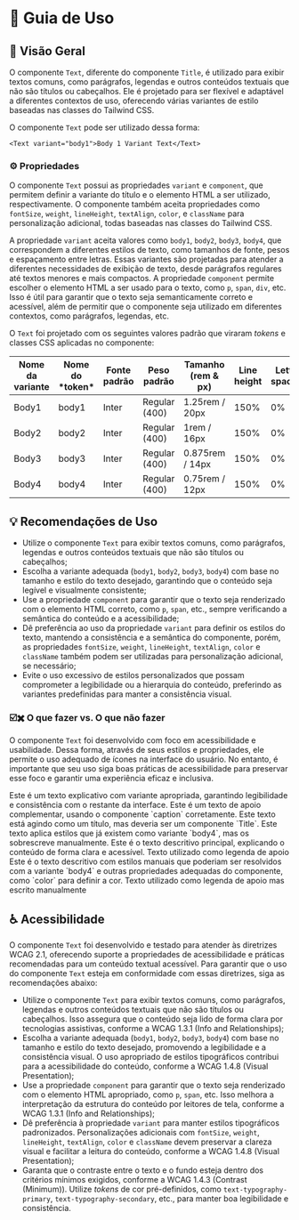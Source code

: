 
<Meta title="Componentes/Text/Guia de Uso" />

# 🧭  Guia de Uso

## 📘 Visão Geral

O componente `Text`, diferente do componente `Title`, é utilizado para exibir textos comuns, como parágrafos, legendas e outros conteúdos textuais que não são títulos ou cabeçalhos. Ele é projetado para ser flexível e adaptável a diferentes contextos de uso, oferecendo várias variantes de estilo baseadas nas classes do Tailwind CSS.

O componente `Text` pode ser utilizado dessa forma:

```tsx
<Text variant="body1">Body 1 Variant Text</Text>
```

### ⚙️ Propriedades

O componente `Text` possui as propriedades `variant` e `component`, que permitem definir a variante do título e o elemento HTML a ser utilizado, respectivamente. O componente também aceita propriedades como `fontSize`, `weight`, `lineHeight`, `textAlign`, `color`, e `className` para personalização adicional, todas baseadas nas classes do Tailwind CSS.

A propriedade `variant` aceita valores como `body1`, `body2`, `body3`, `body4`, que correspondem a diferentes estilos de texto, como tamanhos de fonte, pesos e espaçamento entre letras. Essas variantes são projetadas para atender a diferentes necessidades de exibição de texto, desde parágrafos regulares até textos menores e mais compactos.
A propriedade `component` permite escolher o elemento HTML a ser usado para o texto, como `p`, `span`, `div`, etc. Isso é útil para garantir que o texto seja semanticamente correto e acessível, além de permitir que o componente seja utilizado em diferentes contextos, como parágrafos, legendas, etc.

O `Text` foi projetado com os seguintes valores padrão que viraram *tokens* e classes CSS aplicadas no componente:

<table>
  <thead>
    <tr>
      <th>Nome da variante</th>
      <th>Nome do *token*</th>
      <th>Fonte padrão</th>
      <th>Peso padrão</th>
      <th>Tamanho (rem & px)</th>
      <th>Line height</th>
      <th>Letter spacing</th>
    </tr>
  </thead>
  <tbody>
    <tr>
      <td><Text variant="body1" className="sb-unstyled">Body1</Text></td>
      <td>body1</td>
      <td>Inter</td>
      <td>Regular (400)</td>
      <td>1.25rem / 20px</td>
      <td>150%</td>
      <td>0%</td>
    </tr>
    <tr>
      <td><Text variant="body2" className="sb-unstyled">Body2</Text></td>
      <td>body2</td>
      <td>Inter</td>
      <td>Regular (400)</td>
      <td>1rem / 16px</td>
      <td>150%</td>
      <td>0%</td>
    </tr>
    <tr>
      <td><Text variant="body3" className="sb-unstyled">Body3</Text></td>
      <td>body3</td>
      <td>Inter</td>
      <td>Regular (400)</td>
      <td>0.875rem / 14px</td>
      <td>150%</td>
      <td>0%</td>
    </tr>
    <tr>
      <td><Text variant="body4" className="sb-unstyled">Body4</Text></td>
      <td>body4</td>
      <td>Inter</td>
      <td>Regular (400)</td>
      <td>0.75rem / 12px</td>
      <td>150%</td>
      <td>0%</td>
    </tr>
  </tbody>
</table>

## 💡 Recomendações de Uso

- Utilize o componente `Text` para exibir textos comuns, como parágrafos, legendas e outros conteúdos textuais que não são títulos ou cabeçalhos;
- Escolha a variante adequada (`body1`, `body2`, `body3`, `body4`) com base no tamanho e estilo do texto desejado, garantindo que o conteúdo seja legível e visualmente consistente;
- Use a propriedade `component` para garantir que o texto seja renderizado com o elemento HTML correto, como `p`, `span`, etc., sempre verificando a semântica do conteúdo e a acessibilidade;
- Dê preferência ao uso da propriedade `variant` para definir os estilos do texto, mantendo a consistência e a semântica do componente, porém, as propriedades `fontSize`, `weight`, `lineHeight`, `textAlign`, `color` e `className` também podem ser utilizadas para personalização adicional, se necessário;
- Evite o uso excessivo de estilos personalizados que possam comprometer a legibilidade ou a hierarquia do conteúdo, preferindo as variantes predefinidas para manter a consistência visual.

### ☑️✖️ O que fazer vs. O que não fazer

O componente `Text` foi desenvolvido com foco em acessibilidade e usabilidade. Dessa forma, através de seus estilos e propriedades, ele permite o uso adequado de ícones na interface do usuário. No entanto, é importante que seu uso siga boas práticas de acessibilidade para preservar esse foco e garantir uma experiência eficaz e inclusiva.

<Title component="h1" className="!text-h5">Ao exibir textos, sempre verifique a semântica e a hierarquia do conteúdo. Utilize as variantes de texto apropriadas para garantir que o conteúdo seja legível e visualmente consistente.</Title>

<Grid cols="grid-cols-1 md:grid-cols-2" colGap="gap-x-sm" rowGap="gap-y-sm" className="!mb-2xl !mt-lg">
  <Flex direction="flex-col" rowGap="gap-x-sm" colGap="gap-y-sm" radius="rounded-lg" paddingX="px-sm" paddingY="py-sm" className="border border-default-border">
    <Flex direction="flex-col" rowGap="gap-x-sm" colGap="gap-y-nano" className="!mb-sm">
      <Flex radius="rounded-full" paddingX="px-nano" paddingY="py-quark" className="bg-success">
        <Title component="h1" color="!text-typography-inverted" className="!text-h6 !mb-0 !whitespace-nowrap">✔ O que fazer</Title>
      </Flex>
    </Flex>
    <Flex direction="flex-col" rowGap="gap-y-nano" className="flex-1 mt-auto">
      <Text className="sb-unstyled" variant="body2">Este é um texto explicativo com variante apropriada, garantindo legibilidade e consistência com o restante da interface.</Text>
      <Text className="sb-unstyled" variant="body4" color="text-typography-secondary">Este é um texto de apoio complementar, usando o componente `caption` corretamente.</Text>
    </Flex>
  </Flex>
  <Flex direction="flex-col" rowGap="gap-x-sm" colGap="gap-y-sm" radius="rounded-lg" paddingX="px-sm" paddingY="py-sm" className="border border-default-border">
    <Flex direction="flex-col" rowGap="gap-x-sm" colGap="gap-y-nano" className="!mb-sm">
      <Flex radius="rounded-full" paddingX="px-nano" paddingY="py-quark" className="bg-error">
        <Title component="h1" color="!text-typography-inverted" className="!text-h6 !mb-0 !whitespace-nowrap">✘ O que não fazer</Title>
      </Flex>
    </Flex>
    <Flex direction="flex-col" rowGap="gap-y-nano" className="flex-1 mt-auto">
      <Text className="text-2xl font-bold sb-unstyled">Este texto está agindo como um título, mas deveria ser um componente `Title`.</Text>
      <Text className="text-body4 font-normal text-neutral-500 sb-unstyled">Este texto aplica estilos que já existem como variante `body4`, mas os sobrescreve manualmente.</Text>
    </Flex>
  </Flex>
</Grid>

<Title component="h1" className="!text-h5">Use variantes de texto apropriadas para cada tipo de conteúdo. Evite usar estilos manuais para simular tamanhos, pesos ou usos que já estão definidos nas variantes do componente.</Title>

<Grid cols="grid-cols-1 md:grid-cols-2" colGap="gap-x-sm" rowGap="gap-y-sm" className="!mb-2xl !mt-lg">
  <Flex direction="flex-col" rowGap="gap-x-sm" colGap="gap-y-sm" radius="rounded-lg" paddingX="px-sm" paddingY="py-sm" className="border border-default-border">
    <Flex direction="flex-col" rowGap="gap-x-sm" colGap="gap-y-nano" className="!mb-sm">
      <Flex radius="rounded-full" paddingX="px-nano" paddingY="py-quark" className="bg-success">
        <Title component="h1" color="!text-typography-inverted" className="!text-h6 !mb-0 !whitespace-nowrap">✔ O que fazer</Title>
      </Flex>
    </Flex>
    <Flex direction="flex-col" rowGap="gap-y-nano" className="flex-1 mt-auto">
      <Text variant="body2" className="sb-unstyled">Este é o texto descritivo principal, explicando o conteúdo de forma clara e acessível.</Text>
      <Text variant="body4" color="text-typography-secondary" className="sb-unstyled">Texto utilizado como legenda de apoio</Text>
    </Flex>
  </Flex>
  <Flex direction="flex-col" rowGap="gap-x-sm" colGap="gap-y-sm" radius="rounded-lg" paddingX="px-sm" paddingY="py-sm" className="border border-default-border">
    <Flex direction="flex-col" rowGap="gap-x-sm" colGap="gap-y-nano" className="!mb-sm">
      <Flex radius="rounded-full" paddingX="px-nano" paddingY="py-quark" className="bg-error">
        <Title component="h1" color="!text-typography-inverted" className="!text-h6 !mb-0 !whitespace-nowrap">✘ O que não fazer</Title>
      </Flex>
    </Flex>
    <Flex direction="flex-col" rowGap="gap-y-nano" className="flex-1 mt-auto">
      <Text className="text-[14px] text-neutral-800 sb-unstyled">Este é o texto descritivo com estilos manuais que poderiam ser resolvidos com a variante `body4` e outras propriedades adequadas do componente, como `color` para definir a cor.</Text>
      <Text className="sb-unstyled text-[12px] text-neutral-600">Texto utilizado como legenda de apoio mas escrito manualmente</Text>
    </Flex>
  </Flex>
</Grid>

## ♿ Acessibilidade

O componente `Text` foi desenvolvido e testado para atender às diretrizes WCAG 2.1, oferecendo suporte a propriedades de acessibilidade e práticas recomendadas para um conteúdo textual acessível. Para garantir que o uso do componente `Text` esteja em conformidade com essas diretrizes, siga as recomendações abaixo:

- Utilize o componente `Text` para exibir textos comuns, como parágrafos, legendas e outros conteúdos textuais que não são títulos ou cabeçalhos. Isso assegura que o conteúdo seja lido de forma clara por tecnologias assistivas, conforme a <Link className="sb-unstyled text-sm" href="https://www.w3.org/WAI/WCAG21/Understanding/info-and-relationships.html" target="_blank">WCAG 1.3.1 (Info and Relationships)</Link>;
- Escolha a variante adequada (`body1`, `body2`, `body3`, `body4`) com base no tamanho e estilo do texto desejado, promovendo a legibilidade e a consistência visual. O uso apropriado de estilos tipográficos contribui para a acessibilidade do conteúdo, conforme a <Link className="sb-unstyled text-sm" href="https://www.w3.org/WAI/WCAG21/Understanding/visual-presentation.html" target="_blank">WCAG 1.4.8 (Visual Presentation)</Link>;
- Use a propriedade `component` para garantir que o texto seja renderizado com o elemento HTML apropriado, como `p`, `span`, etc. Isso melhora a interpretação da estrutura do conteúdo por leitores de tela, conforme a <Link className="sb-unstyled text-sm" href="https://www.w3.org/WAI/WCAG21/Understanding/info-and-relationships.html" target="_blank">WCAG 1.3.1 (Info and Relationships)</Link>;
- Dê preferência à propriedade `variant` para manter estilos tipográficos padronizados. Personalizações adicionais com `fontSize`, `weight`, `lineHeight`, `textAlign`, `color` e `className` devem preservar a clareza visual e facilitar a leitura do conteúdo, conforme a <Link className="sb-unstyled text-sm" href="https://www.w3.org/WAI/WCAG21/Understanding/visual-presentation.html" target="_blank">WCAG 1.4.8 (Visual Presentation)</Link>;
- Garanta que o contraste entre o texto e o fundo esteja dentro dos critérios mínimos exigidos, conforme a <Link className="sb-unstyled text-sm" href="https://www.w3.org/WAI/WCAG21/Understanding/contrast-minimum.html" target="_blank">WCAG 1.4.3 (Contrast (Minimum))</Link>. Utilize *tokens* de cor pré-definidos, como `text-typography-primary`, `text-typography-secondary`, etc., para manter boa legibilidade e consistência.
